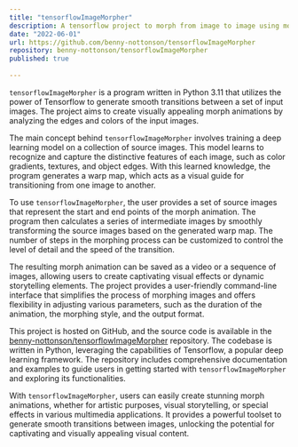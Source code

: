 ```yaml
---
title: "tensorflowImageMorpher"
description: A tensorflow project to morph from image to image using morph maps
date: "2022-06-01"
url: https://github.com/benny-nottonson/tensorflowImageMorpher
repository: benny-nottonson/tensorflowImageMorpher
published: true
  
---
```


`tensorflowImageMorpher` is a program written in Python 3.11 that utilizes the power of Tensorflow to generate smooth transitions between a set of input images. The project aims to create visually appealing morph animations by analyzing the edges and colors of the input images.

The main concept behind `tensorflowImageMorpher` involves training a deep learning model on a collection of source images. This model learns to recognize and capture the distinctive features of each image, such as color gradients, textures, and object edges. With this learned knowledge, the program generates a warp map, which acts as a visual guide for transitioning from one image to another.

To use `tensorflowImageMorpher`, the user provides a set of source images that represent the start and end points of the morph animation. The program then calculates a series of intermediate images by smoothly transforming the source images based on the generated warp map. The number of steps in the morphing process can be customized to control the level of detail and the speed of the transition.

The resulting morph animation can be saved as a video or a sequence of images, allowing users to create captivating visual effects or dynamic storytelling elements. The project provides a user-friendly command-line interface that simplifies the process of morphing images and offers flexibility in adjusting various parameters, such as the duration of the animation, the morphing style, and the output format.

This project is hosted on GitHub, and the source code is available in the [benny-nottonson/tensorflowImageMorpher](https://github.com/benny-nottonson/tensorflowImageMorpher) repository. The codebase is written in Python, leveraging the capabilities of Tensorflow, a popular deep learning framework. The repository includes comprehensive documentation and examples to guide users in getting started with `tensorflowImageMorpher` and exploring its functionalities.

With `tensorflowImageMorpher`, users can easily create stunning morph animations, whether for artistic purposes, visual storytelling, or special effects in various multimedia applications. It provides a powerful toolset to generate smooth transitions between images, unlocking the potential for captivating and visually appealing visual content.
